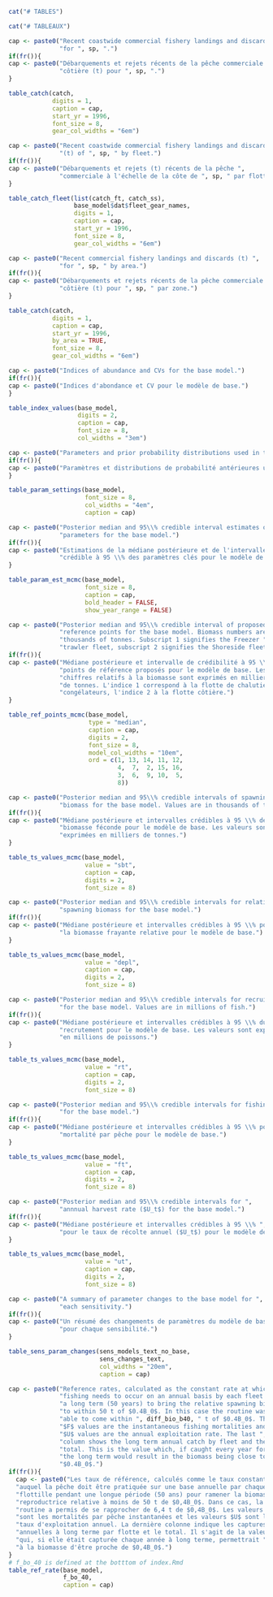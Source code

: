 \clearpage

```r
cat("# TABLES")
```

```r
cat("# TABLEAUX")
```

```r
cap <- paste0("Recent coastwide commercial fishery landings and discards (t) ",
              "for ", sp, ".")
if(fr()){
cap <- paste0("Débarquements et rejets récents de la pêche commerciale ",
              "côtière (t) pour ", sp, ".")
}

table_catch(catch,
            digits = 1,
            caption = cap,
            start_yr = 1996,
            font_size = 8,
            gear_col_widths = "6em")
```

```r
cap <- paste0("Recent coastwide commercial fishery landings and discards ",
              "(t) of ", sp, " by fleet.")
if(fr()){
cap <- paste0("Débarquements et rejets (t) récents de la pêche ",
              "commerciale à l'échelle de la côte de ", sp, " par flottille.")
}

table_catch_fleet(list(catch_ft, catch_ss),
                  base_model$dat$fleet_gear_names,
                  digits = 1,
                  caption = cap,
                  start_yr = 1996,
                  font_size = 8,
                  gear_col_widths = "6em")
```

```r
cap <- paste0("Recent commercial fishery landings and discards (t) ",
              "for ", sp, " by area.")
if(fr()){
cap <- paste0("Débarquements et rejets récents de la pêche commerciale ",
              "côtière (t) pour ", sp, " par zone.")
}

table_catch(catch,
            digits = 1,
            caption = cap,
            start_yr = 1996,
            by_area = TRUE,
            font_size = 8,
            gear_col_widths = "6em")

```

```r
cap <- paste0("Indices of abundance and CVs for the base model.")
if(fr()){
cap <- paste0("Indices d'abondance et CV pour le modèle de base.")
}

table_index_values(base_model,
                   digits = 2,
                   caption = cap,
                   font_size = 8,
                   col_widths = "3em")

```

```r
cap <- paste0("Parameters and prior probability distributions used in the base model.")
if(fr()){
cap <- paste0("Paramètres et distributions de probabilité antérieures utilisés dans le modèle de base.")
}

table_param_settings(base_model,
                     font_size = 8,
                     col_widths = "4em",
                     caption = cap)
```

```r
cap <- paste0("Posterior median and 95\\% credible interval estimates of key ",
              "parameters for the base model.")
if(fr()){
cap <- paste0("Estimations de la médiane postérieure et de l'intervalle ",
              "crédible à 95 \\% des paramètres clés pour le modèle de base.")
}

table_param_est_mcmc(base_model,
                     font_size = 8,
                     caption = cap,
                     bold_header = FALSE,
                     show_year_range = FALSE)
```

```r
cap <- paste0("Posterior median and 95\\% credible interval of proposed ",
              "reference points for the base model. Biomass numbers are in ",
              "thousands of tonnes. Subscript 1 signifies the Freezer ",
              "trawler fleet, subscript 2 signifies the Shoreside fleet.")
if(fr()){
cap <- paste0("Médiane postérieure et intervalle de crédibilité à 95 \\% des ",
              "points de référence proposés pour le modèle de base. Les ",
              "chiffres relatifs à la biomasse sont exprimés en milliers ",
              "de tonnes. L'indice 1 correspond à la flotte de chalutiers ",
              "congélateurs, l'indice 2 à la flotte côtière.")
}

table_ref_points_mcmc(base_model,
                      type = "median",
                      caption = cap,
                      digits = 2,
                      font_size = 8,
                      model_col_widths = "10em",
                      ord = c(1, 13, 14, 11, 12,
                              4,  7,  2, 15, 16,
                              3,  6,  9, 10,  5,
                              8))
```

```r
cap <- paste0("Posterior median and 95\\% credible intervals of spawning ",
              "biomass for the base model. Values are in thousands of tonnes.")
if(fr()){
cap <- paste0("Médiane postérieure et intervalles crédibles à 95 \\% de la ",
              "biomasse féconde pour le modèle de base. Les valeurs sont ",
              "exprimées en milliers de tonnes.")
}

table_ts_values_mcmc(base_model,
                     value = "sbt",
                     caption = cap,
                     digits = 2,
                     font_size = 8)
```

```r
cap <- paste0("Posterior median and 95\\% credible intervals for relative ",
              "spawning biomass for the base model.")
if(fr()){
cap <- paste0("Médiane postérieure et intervalles crédibles à 95 \\% pour ",
              "la biomasse frayante relative pour le modèle de base.")
}

table_ts_values_mcmc(base_model,
                     value = "depl",
                     caption = cap,
                     digits = 2,
                     font_size = 8)

```

```r
cap <- paste0("Posterior median and 95\\% credible intervals for recruitment ",
              "for the base model. Values are in millions of fish.")
if(fr()){
cap <- paste0("Médiane postérieure et intervalles crédibles à 95 \\% du ",
              "recrutement pour le modèle de base. Les valeurs sont exprimées ",
              "en millions de poissons.")
}

table_ts_values_mcmc(base_model,
                     value = "rt",
                     caption = cap,
                     digits = 2,
                     font_size = 8)
```

```r
cap <- paste0("Posterior median and 95\\% credible intervals for fishing mortality ",
              "for the base model.")
if(fr()){
cap <- paste0("Médiane postérieure et intervalles crédibles à 95 \\% pour la ",
              "mortalité par pêche pour le modèle de base.")
}

table_ts_values_mcmc(base_model,
                     value = "ft",
                     caption = cap,
                     digits = 2,
                     font_size = 8)
```

```r
cap <- paste0("Posterior median and 95\\% credible intervals for ",
              "annnual harvest rate ($U_t$) for the base model.")
if(fr()){
cap <- paste0("Médiane postérieure et intervalles crédibles à 95 \\% ",
              "pour le taux de récolte annuel ($U_t$) pour le modèle de base.")
}

table_ts_values_mcmc(base_model,
                     value = "ut",
                     caption = cap,
                     digits = 2,
                     font_size = 8)
```

```r
cap <- paste0("A summary of parameter changes to the base model for ",
              "each sensitivity.")
if(fr()){
cap <- paste0("Un résumé des changements de paramètres du modèle de base ",
              "pour chaque sensibilité.")
}

table_sens_param_changes(sens_models_text_no_base,
                         sens_changes_text,
                         col_widths = "20em",
                         caption = cap)
```

```r
cap <- paste0("Reference rates, calculated as the constant rate at which ",
              "fishing needs to occur on an annual basis by each fleet for ",
              "a long term (50 years) to bring the relative spawning biomass ",
              "to within 50 t of $0.4B_0$. In this case the routine was ",
              "able to come within ", diff_bio_b40, " t of $0.4B_0$. The ",
              "$F$ values are the instantaneous fishing mortalities and the ",
              "$U$ values are the annual exploitation rate. The last ",
              "column shows the long term annual catch by fleet and the ",
              "total. This is the value which, if caught every year for ",
              "the long term would result in the biomass being close to ",
              "$0.4B_0$.")
if(fr()){
  cap <- paste0("Les taux de référence, calculés comme le taux constant ",
  "auquel la pêche doit être pratiquée sur une base annuelle par chaque ",
  "flottille pendant une longue période (50 ans) pour ramener la biomasse ",
  "reproductrice relative à moins de 50 t de $0,4B_0$. Dans ce cas, la ",
  "routine a permis de se rapprocher de 6,4 t de $0,4B_0$. Les valeurs $F$ ",
  "sont les mortalités par pêche instantanées et les valeurs $U$ sont le ",
  "taux d'exploitation annuel. La dernière colonne indique les captures ",
  "annuelles à long terme par flotte et le total. Il s'agit de la valeur ",
  "qui, si elle était capturée chaque année à long terme, permettrait ",
  "à la biomasse d'être proche de $0,4B_0$.")
}
# f_bo_40 is defined at the botttom of index.Rmd
table_ref_rate(base_model,
               f_bo_40,
               caption = cap)
```

\clearpage

\begin{landscapepage}
```r
cap <- paste0("Decision table for the base model showing posterior probabilities that ", base_model$dat$end.yr + 2, " projected biomass is below selected reference points and benchmarks (Table \\ref{tab:reference-points-table}). An example of how to read this table is: For a catch of 10,000 t there is a ", f(prob_10t_below_2bo * 100, 1), "\\% chance that the ", base_model$dat$end.yr + 2, " biomass will fall below the LRP of $0.2B_0$, a ", f(prob_10t_below_4bo * 100, 1), "\\% chance that it will fall below the USR of $0.4B_0$, and a ", f(prob_2023_2022_catch_10 * 100, 1), "\\% chance that the biomass in ", base_model$dat$end.yr + 2, " will be less than the biomass in ", base_model$dat$end.yr + 1, ". For projections beyond ", base_model$dat$end.yr + 2, " the catch is the same value for each projected year in each row of the table. So for the example of a constant catch each year of 10,000 t, the probability that the biomass will decline from one year to the next is ", f(prob_2023_2022_catch_10 * 100, 1), "\\% from ", base_model$dat$end.yr + 1, " to ", base_model$dat$end.yr + 2, ", ", f(prob_2024_2023_catch_10 * 100, 1), "\\% from ", base_model$dat$end.yr + 2, " to ", base_model$dat$end.yr + 3, ", ", f(prob_2025_2024_catch_10 * 100, 1), "\\% from ", base_model$dat$end.yr + 3, " to ", base_model$dat$end.yr + 4, ", and ", f(prob_2026_2025_catch_10 * 100, 1), "\\% from ", base_model$dat$end.yr + 4, " to ", base_model$dat$end.yr + 5, ".")
if(fr()){
cap <- paste0("Tableau de décision pour le modèle de base montrant les probabilités postérieures que ", base_model$dat$end.yr + 2, " la biomasse projetée est inférieure aux points de référence sélectionnés et aux repères (Tableau \\ref{tab:reference-points-table}). Voici un exemple de lecture de ce tableau: Pour une prise de 10 000 t, il y a ", f(prob_10t_below_2bo * 100, 1), "\\% de chances que la ", base_model$dat$end.yr + 2, " biomasse tombe en dessous du ", tr("LRP"), " de $0,2B_0$, un ", f(prob_10t_below_4bo * 100, 1), "\\% de chances qu'elle tombe en dessous de l'", tr("USR"), " de $0.4B_0$, et un ", f(prob_2023_2022_catch_10 * 100, 1), "\\% de chances que la biomasse en ", base_model$dat$end.yr + 2, " soit inférieure à la biomasse en ", base_model$dat$end.yr + 1, ". Pour les projections au-delà de ", base_model$dat$end.yr + 2, " la capture est la même valeur pour chaque année projetée dans chaque rangée du tableau. Ainsi, pour l'exemple d'une prise constante de 10 000 t chaque année, la probabilité que la biomasse diminue d'une année à l'autre est de ", f(prob_2023_2022_catch_10 * 100, 1), "\\% de ", base_model$dat$end.yr + 1, " à ", base_model$dat$end.yr + 2, ", ", f(prob_2024_2023_catch_10 * 100, 1), "\\% de ", base_model$dat$end.yr + 2, " to ", base_model$dat$end.yr + 3, ", ", f(prob_2025_2024_catch_10 * 100, 1), "\\% from ", base_model$dat$end.yr + 3, " to ", base_model$dat$end.yr + 4, ", et ", f(prob_2026_2025_catch_10 * 100, 1), "\\% from ", base_model$dat$end.yr + 4, " to ", base_model$dat$end.yr + 5, ".")
}

decision_table_col_width <- "5em"
table_decisions(base_model,
                format = "latex",
                font_size = 6,
                digits = 3,
                col_widths = decision_table_col_width,
                caption = cap) |>
                #booktabs = TRUE,
                #longtable = FALSE,
                #escape = TRUE) |>
  row_spec(1, hline_after = TRUE) |>
  row_spec(6, hline_after = TRUE) |>
  row_spec(11, hline_after = TRUE) |>
  column_spec(c(1, 6:9, 14:17),
              background = "faint-gray",
              width = decision_table_col_width)
  #column_spec(6:9, background = "faint-gray", width = decision_table_col_width) |> 
  #column_spec(14:17, background = "faint-gray", width = decision_table_col_width)
```
\end{landscapepage}

\clearpage
